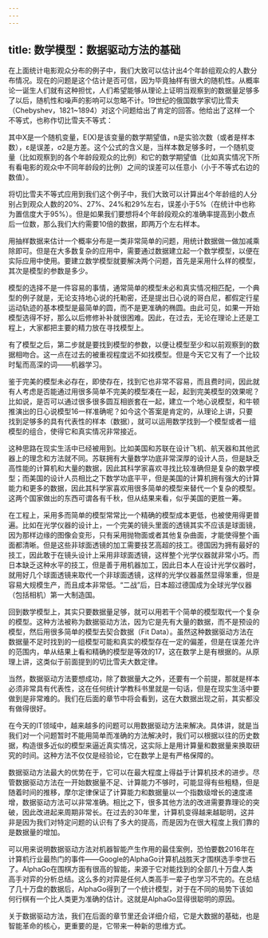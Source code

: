 ```yaml
---
---
---
```

title: 数学模型：数据驱动方法的基础
---




在上面统计电影观众分布的例子中，我们大致可以估计出4个年龄组观众的人数分布情况。现在的问题是这个估计是否可信，因为毕竟抽样有很大的随机性。从概率论一诞生人们就有这种担忧，人们希望能够从理论上证明当观察到的数据量足够多了以后，随机性和噪声的影响可以忽略不计。19世纪的俄国数学家切比雪夫（Chebyshev，1821~1894）对这个问题给出了肯定的回答。他给出了这样一个不等式，也称作切比雪夫不等式：



其中X是一个随机变量，E(X)是该变量的数学期望值，n是实验次数（或者是样本数），ε是误差，σ2是方差。这个公式的含义是，当样本数足够多时，一个随机变量（比如观察到的各个年龄段观众的比例）和它的数学期望值（比如真实情况下所有看电影的观众中不同年龄段的比例）之间的误差可以任意小（小于不等式右边的数值）。

将切比雪夫不等式应用到我们这个例子中，我们大致可以计算出4个年龄组的人分别占到观众人数的20%、27%、24%和29%左右，误差小于5%（在统计中也称为置信度大于95%）。但是如果我们要想将4个年龄段观众的准确率提高到小数点后一位数，那么我们大约需要10倍的数据，即两万个左右样本。

用抽样数据来估计一个概率分布是一类非常简单的问题，用统计数据做一做加减乘除即可。但是在大多数复杂的应用中，需要通过数据建立起一个数学模型，以便在实际应用中使用。要建立数学模型就要解决两个问题，首先是采用什么样的模型，其次是模型的参数是多少。

模型的选择不是一件容易的事情，通常简单的模型未必和真实情况相匹配，一个典型的例子就是，无论支持地心说的托勒密，还是提出日心说的哥白尼，都假定行星运动轨迹的基本模型是最简单的圆，而不是更准确的椭圆。由此可见，如果一开始模型选得不好，那么以后修修补补就很困难。因此，在过去，无论在理论上还是工程上，大家都把主要的精力放在寻找模型上。

有了模型之后，第二步就是要找到模型的参数，以便让模型至少和以前观察到的数据相吻合。这一点在过去的被重视程度远不如找模型。但是今天它又有了一个比较时髦而高深的词——机器学习。

鉴于完美的模型未必存在，即使存在，找到它也非常不容易，而且费时间，因此就有人考虑是否能通过用很多简单不完美的模型凑在一起，起到完美模型的效果呢？比如说，是否可以通过很多很多圆互相嵌套在一起，建立一个地心说模型，和牛顿推演出的日心说模型16一样准确呢？如今这个答案是肯定的，从理论上讲，只要找到足够多的具有代表性的样本（数据），就可以运用数学找到—个模型或者一组模型的组合，使得它和真实情况非常接近。

这种思路在现实生活中已经被用到。比如美国和苏联在设计飞机、航天器和其他武器上的理念和方法就不同。苏联拥有大量数学功底非常深厚的设计人员，但是缺乏高性能的计算机和大量的数据，因此其科学家喜欢寻找比较准确但是复杂的数学模型；而美国的设计人员相比之下数学功底平平，但是美国的计算机拥有强大的计算能力和更多的数据，因此其科学家喜欢用很多简单的模型来替代一个复杂的模型。这两个国家做出的东西可谓各有千秋，但从结果来看，似乎美国的更胜一筹。

在工程上，采用多而简单的模型常常比一个精确的模型成本更低，也被使用得更普遍。比如在光学仪器的设计上，一个完美的镜头里面的透镜其实不应该是球面镜，因为那样边缘的图像会变形，只有采用抛物面或者其他复杂曲面，才能使得整个画面都清晰。但是这些非球面透镜的加工需要技艺高超的技工。德国因为拥有最好的技工，因此敢于在镜头设计上采用非球面透镜，这样整个光学仪器就非常小巧。而日本缺乏这种水平的技工，但是善于用机器加工，因此日本人在设计光学仪器时，就用好几个球面透镜来取代一个非球面透镜，这样的光学仪器虽然显得笨重，但是容易大规模生产，而且成本非常低。“二战”后，日本超过德国成为全球光学仪器（包括相机）第一大制造国。

回到数学模型上，其实只要数据量足够，就可以用若干个简单的模型取代一个复杂的模型。这种方法被称为数据驱动方法，因为它是先有大量的数据，而不是预设的模型，然后用很多简单的模型去契合数据（Fit Data）。虽然这种数据驱动方法在数据量不足时找到的一组模型可能和真实的模型存在一定的偏差，但是在误差允许的范围内，单从结果上看和精确的模型是等效的17，这在数学上是有根据的。从原理上讲，这类似于前面提到的切比雪夫大数定律。

当然，数据驱动方法要想成功，除了数据量大之外，还要有一个前提，那就是样本必须非常具有代表性，这在任何统计学教科书里就是一句话，但是在现实生活中要做到是非常难的。我们在后面的章节中将会看到，这在大数据出现之前，其实都没有做得很好。

在今天的IT领域中，越来越多的问题可以用数据驱动方法来解决。具体讲，就是当我们对一个问题暂时不能用简单而准确的方法解决时，我们可以根据以往的历史数据，构造很多近似的模型来逼近真实情况，这实际上是用计算量和数据量来换取研究的时间。这种方法不仅仅是经验论，它在数学上是有严格保障的。

数据驱动方法最大的优势在于，它可以在最大程度上得益于计算机技术的进步。尽管数据驱动方法在一开始数据量不足、计算能力不够时，可能显得有些粗糙，但是随着时间的推移，摩尔定律保证了计算能力和数据量以一个指数级增长的速度递增，数据驱动方法可以非常准确。相比之下，很多其他方法的改进需要靠理论的突破，因此改进起来周期非常长。在过去的30年里，计算机变得越来越聪明，这并非是因为我们对特定问题的认识有了多大的提高，而是因为在很大程度上我们靠的是数据量的增加。

可以用来说明数据驱动方法对机器智能产生作用的最佳案例，恐怕要数2016年在计算机行业最热门的事件——Google的AlphaGo计算机战胜天才围棋选手李世石了。AlphaGo在围棋方面有很高的智能，来源于它对能找到的全部几十万盘人类高手对弈的分析总结。这么多的对弈是任何人类高手一辈子也学习不完的。在总结了几十万盘的数据后，AlphaGo得到了一个统计模型，对于在不同的局势下该如何行棋有一个比人类更为准确的估计。这就是AlphaGo显得很聪明的原因。

关于数据驱动方法，我们在后面的章节里还会详细介绍，它是大数据的基础，也是智能革命的核心，更重要的是，它带来一种新的思维方式。